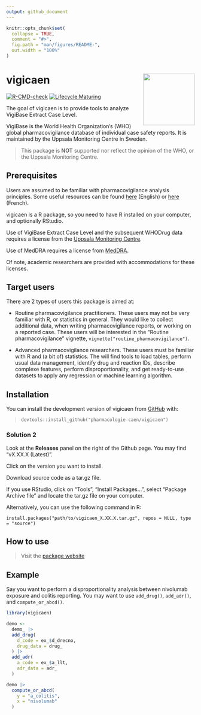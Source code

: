 ```yaml
---
output: github_document
---
```


```r
knitr::opts_chunk$set(
  collapse = TRUE,
  comment = "#>",
  fig.path = "man/figures/README-",
  out.width = "100%"
)
```

# vigicaen <img src="man/figures/logo.png" align="right" height="138" alt="" />

<!-- badges: start -->
[![R-CMD-check](https://github.com/pharmacologie-caen/vigicaen/actions/workflows/R-CMD-check.yaml/badge.svg)](https://github.com/pharmacologie-caen/vigicaen/actions/workflows/R-CMD-check.yaml)
[![Lifecycle:Maturing](https://img.shields.io/badge/Lifecycle-Maturing-007EC6)](<Redirect-URL>)
<!-- badges: end -->

The goal of vigicaen is to provide tools to analyze VigiBase Extract Case Level.

VigiBase is the World Health Organization's (WHO) global pharmacovigilance database 
of individual case safety reports. It is maintained by the Uppsala
Monitoring Centre in Sweden.

> This package is **NOT** supported nor reflect the opinion of the WHO, or the
Uppsala Monitoring Centre.

## Prerequisites

Users are assumed to be familiar with pharmacovigilance analysis principles.
Some useful resources can be found [here](https://doi.org/10.1016/j.therap.2020.02.022)
(English) or [here](https://doi.org/10.1016/j.therap.2019.01.006) (French).

vigicaen is a R package, so you need to have R installed on your computer, and
optionally RStudio.

Use of VigiBase Extract Case Level and the subsequent WHODrug data requires 
a license from the [Uppsala Monitoring Centre](https://who-umc.org/).

Use of MedDRA requires a license from [MedDRA](https://www.meddra.org/).

Of note, academic researchers are provided with accommodations for these licenses.

## Target users

There are 2 types of users this package is aimed at:

-    Routine pharmacovigilance practitioners. These users may not be 
very familiar with R, or statistics in general. They would like to 
collect additional data, when writing pharmacovigilance reports, or working
on a reported case. These users will be interested in the "Routine pharmacovigilance"
vignette, `vignette("routine_pharmacovigilance")`.

-    Advanced pharmacovigilance researchers. These users must be familiar
with R and (a bit of) statistics. The will find tools to load tables,
perform usual data management, identify drug and reaction IDs,
describe complexe features, perform disproportionality, and get ready-to-use
datasets to apply any regression or machine learning algorithm.

## Installation

You can install the development version of vigicaen from [GitHub](https://github.com/) with:

> `devtools::install_github("pharmacologie-caen/vigicaen")`

### Solution 2

Look at the **Releases** panel on the right of the Github page. 
You may find "vX.XX.X (Latest)".

Click on the version you want to install.

Download source code as a tar.gz file.

If you use RStudio, click on "Tools", "Install Packages...", select 
"Package Archive file" and locate the tar.gz file on your computer.

Alternatively, you can use the following command in R:

`install.packages("path/to/vigicaen_X.XX.X.tar.gz", repos = NULL, type = "source")`


## How to use

> Visit the [package website](https://pharmacologie-caen.github.io/vigicaen/)

## Example

Say you want to perform a disproportionality analysis between nivolumab exposure
and colitis reporting.
You may want to use `add_drug()`, `add_adr()`, and `compute_or_abcd()`.

```r
library(vigicaen)

demo <-
  demo_ |> 
  add_drug(
    d_code = ex_$d_drecno,
    drug_data = drug_
  ) |> 
  add_adr(
    a_code = ex_$a_llt,
    adr_data = adr_
  )

demo |> 
  compute_or_abcd(
    y = "a_colitis",
    x = "nivolumab"
  )
```

<!-- Footnote for myself

You'll still need to render `README.Rmd` regularly, to keep `README.md` up-to-date. `devtools::build_readme()` is handy for this. You could also use GitHub Actions to re-render `README.Rmd` every time you push. An example workflow can be found here: <https://github.com/r-lib/actions/tree/v1/examples>. -->
